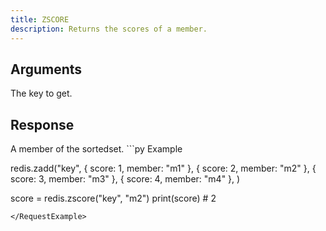 ```yaml
---
title: ZSCORE
description: Returns the scores of a member.
---
```



## Arguments 

<ParamField body="key" type="string" required>
  The key to get.
</ParamField>

## Response

<ResponseField body="member" type="TMember" required>
    A member of the sortedset.
</ResponseField>



<RequestExample>
```py Example

redis.zadd("key", 
    { score: 1, member: "m1" },
    { score: 2, member: "m2" },
    { score: 3, member: "m3" },
    { score: 4, member: "m4" },
)

score = redis.zscore("key", "m2")
print(score) # 2
```
</RequestExample>

